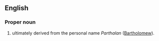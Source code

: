 ==English==

===Proper noun===
{{en-proper noun}}

# {{surname|lang=en|Scottish and Northern Irish [[patronymic]]|from=Scottish Gaelic|dot=}} ultimately derived from the personal name ''Parthalan'' ([[Bartholomew]]).